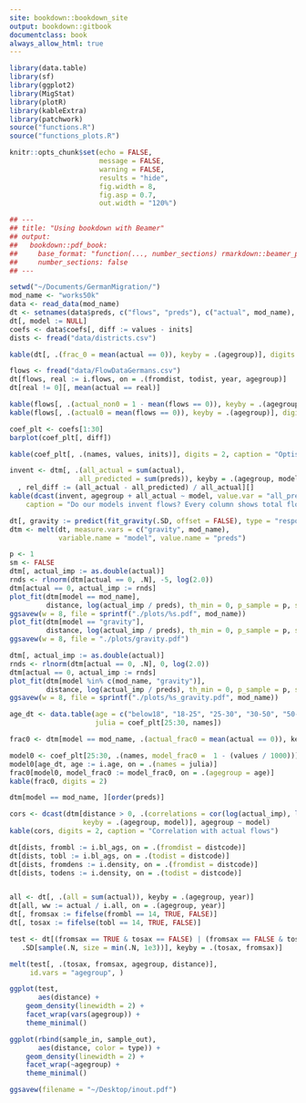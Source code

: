 ```yaml
--- 
site: bookdown::bookdown_site
output: bookdown::gitbook
documentclass: book
always_allow_html: true
---
```


```r

library(data.table)
library(sf)
library(ggplot2)
library(MigStat)
library(plotR)
library(kableExtra)
library(patchwork)
source("functions.R")
source("functions_plots.R")

```


```r

knitr::opts_chunk$set(echo = FALSE,
                      message = FALSE,
                      warning = FALSE,
                      results = "hide",
                      fig.width = 8,
                      fig.asp = 0.7,
                      out.width = "120%")

## ---
## title: "Using bookdown with Beamer"
## output:
##   bookdown::pdf_book:
##     base_format: "function(..., number_sections) rmarkdown::beamer_presentation(...)"
##     number_sections: false
## ---

```

```r

setwd("~/Documents/GermanMigration/")
mod_name <- "works50k"
data <- read_data(mod_name)
dt <- setnames(data$preds, c("flows", "preds"), c("actual", mod_name), skip_absent = TRUE)
dt[, model := NULL]
coefs <- data$coefs[, diff := values - inits]
dists <- fread("data/districts.csv")

kable(dt[, .(frac_0 = mean(actual == 0)), keyby = .(agegroup)], digits = 2)

```

```r

flows <- fread("data/FlowDataGermans.csv")
dt[flows, real := i.flows, on = .(fromdist, todist, year, agegroup)]
dt[real != 0][, mean(actual == real)]

kable(flows[, .(actual_non0 = 1 - mean(flows == 0)), keyby = .(agegroup)], digits = 2)
kable(flows[, .(actual0 = mean(flows == 0)), keyby = .(agegroup)], digits = 2)

```

```r

coef_plt <- coefs[1:30]
barplot(coef_plt[, diff])

```

```r

kable(coef_plt[, .(names, values, inits)], digits = 2, caption = "Optis and inits")

```

```r

invent <- dtm[, .(all_actual = sum(actual),
                 all_predicted = sum(preds)), keyby = .(agegroup, model)][
  , rel_diff := (all_actual - all_predicted) / all_actual][]
kable(dcast(invent, agegroup + all_actual ~ model, value.var = "all_predicted"),
    caption = "Do our models invent flows? Every column shows total flows: Observed and from two models")

```

```r


dt[, gravity := predict(fit_gravity(.SD, offset = FALSE), type = "response"), keyby = .(agegroup)]
dtm <- melt(dt, measure.vars = c("gravity", mod_name),
            variable.name = "model", value.name = "preds")

p <- 1
sm <- FALSE
dtm[, actual_imp := as.double(actual)]
rnds <- rlnorm(dtm[actual == 0, .N], -5, log(2.0))
dtm[actual == 0, actual_imp := rnds]
plot_fit(dtm[model == mod_name],
         distance, log(actual_imp / preds), th_min = 0, p_sample = p, smooth = sm)
ggsavew(w = 8, file = sprintf("./plots/%s.pdf", mod_name))
plot_fit(dtm[model == "gravity"],
         distance, log(actual_imp / preds), th_min = 0, p_sample = p, smooth = sm)
ggsavew(w = 8, file = "./plots/gravity.pdf")

dtm[, actual_imp := as.double(actual)]
rnds <- rlnorm(dtm[actual == 0, .N], 0, log(2.0))
dtm[actual == 0, actual_imp := rnds]
plot_fit(dtm[model %in% c(mod_name, "gravity")],
         distance, log(actual_imp / preds), th_min = 0, p_sample = p, smooth = TRUE)
ggsavew(w = 8, file = sprintf("./plots/%s_gravity.pdf", mod_name))

```

```r

age_dt <- data.table(age = c("below18", "18-25", "25-30", "30-50", "50-65", "above65"),
                     julia = coef_plt[25:30, names])

frac0 <- dtm[model == mod_name, .(actual_frac0 = mean(actual == 0)), keyby = .(agegroup)]

model0 <- coef_plt[25:30, .(names, model_frac0 =  1 - (values / 1000))]
model0[age_dt, age := i.age, on = .(names = julia)]
frac0[model0, model_frac0 := model_frac0, on = .(agegroup = age)]
kable(frac0, digits = 2)

dtm[model == mod_name, ][order(preds)]

```

```r

cors <- dcast(dtm[distance > 0, .(correlations = cor(log(actual_imp), log(preds))),
                  keyby = .(agegroup, model)], agegroup ~ model)
kable(cors, digits = 2, caption = "Correlation with actual flows")

```

```r


dt[dists, frombl := i.bl_ags, on = .(fromdist = distcode)]
dt[dists, tobl := i.bl_ags, on = .(todist = distcode)]
dt[dists, fromdens := i.density, on = .(fromdist = distcode)]
dt[dists, todens := i.density, on = .(todist = distcode)]


all <- dt[, .(all = sum(actual)), keyby = .(agegroup, year)]
dt[all, ww := actual / i.all, on = .(agegroup, year)]
dt[, fromsax := fifelse(frombl == 14, TRUE, FALSE)]
dt[, tosax := fifelse(tobl == 14, TRUE, FALSE)]

test <- dt[(fromsax == TRUE & tosax == FALSE) | (fromsax == FALSE & tosax == TRUE),
   .SD[sample(.N, size = min(.N, 1e3))], keyby = .(tosax, fromsax)]

melt(test[, .(tosax, fromsax, agegroup, distance)],
     id.vars = "agegroup", )

ggplot(test,
       aes(distance) +
    geom_density(linewidth = 2) +
    facet_wrap(vars(agegroup)) +
    theme_minimal()

ggplot(rbind(sample_in, sample_out),
       aes(distance, color = type)) +
    geom_density(linewidth = 2) +
    facet_wrap(~agegroup) +
    theme_minimal()

ggsavew(filename = "~/Desktop/inout.pdf")

```
